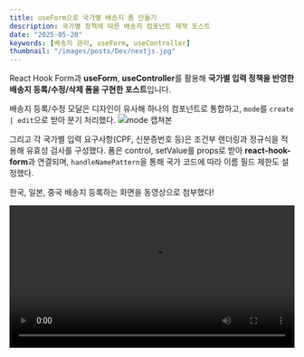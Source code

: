 ```yaml
---
title: useForm으로 국가별 배송지 폼 만들기
description: 국가별 정책에 따른 배송지 컴포넌트 제작 포스트
date: "2025-05-20"
keywords: [배송지 관리, useForm, useController]
thumbnail: "/images/posts/Dev/nextjs.jpg"
---
```


React Hook Form과 **useForm**, **useController**를 활용해 **국가별 입력 정책을 반영한 배송지 등록/수정/삭제 폼을 구현한 포스트**입니다.

배송지 등록/수정 모달은 디자인이 유사해 하나의 컴포넌트로 통합하고, `mode`를 `create | edit`으로 받아 분기 처리했다. 
![mode 캡쳐본](/images/posts/Dev/international-address/addressMode.png)

그리고 각 국가별 입력 요구사항(CPF, 신분증번호 등)은 조건부 렌더링과 정규식을 적용해 유효성 검사를 구성했다. 폼은 control, setValue를 props로 받아 **react-hook-form**과 연결되며, `handleNamePattern`을 통해 국가 코드에 따라 이름 필드 제한도 설정했다.

한국, 일본, 중국 배송지 등록하는 화면을 동영상으로 첨부했다!

<video src="/images/posts/Dev/international-address/한국_배송지_등록수정.mp4" controls width="100%" />
<video src="/images/posts/Dev/international-address/일본_배송지_등록.mp4" controls width="100%" />
<video src="/images/posts/Dev/international-address/중국_배송지_등록.mp4" controls width="100%" />

공통 UI는 재사용하고, 국가별 정책은 별도 컴포넌트로 분리해 **가독성과 유지보수성**을 확보하였으며, 유효성 검사 로직도 국가별로 분기 처리하여 **사용자 경험을 개선**했다.

## 📦 국가별 주요 처리 내용

- 🇰🇷 **한국**: Daum 주소검색 API 연동 (모바일: 팝업 / PC: 임베드)
- 🇨🇳 **중국**: 신분증 번호 입력 필드 및 우편번호 검색 (china-division 패키지 사용)
- 🇯🇵 **일본**: 우편번호 검색 API 연동
- 🇧🇷 **브라질**: CPF 입력란 재검토 요청 후 제거
- 🇹🇭🇹🇼 **태국·대만**: 국가별 주의사항 조건부 적용
- **그 외 국가**: 유효성 검사 조건 정리 및 공통 파일로 분리

## AddressInput의 register 속성 제거

```
const AddressInput = <TFormInput extends FieldValues = FieldValues>({
  name,
  type = 'text',
  placeholder,
  label,
  required,
  control,
  Icon,
  countryCode,
  maxLength,
  readOnly,
  pattern,
  errorMessage,
  onClearErrorMessage,
}: AddressInputProps<TFormInput>) => {
  const {
    field: { onChange, value, ref },
    fieldState: { error },
  } = useController({
    name,
    control,
    rules: {
      required,
      pattern,
      maxLength,
    },
  });
```

기존에는 register와 useController를 함께 사용했는데, 이는 같은 필드를 중복 등록하게 되어 충돌이 발생할 수 있다.
공식 문서에 따르면 useController는 내부적으로 해당 필드를 register하기 때문에 둘 중 하나만 사용해야 한다고 안내하고 있다.<br/>

또한 useController의 rules 옵션으로 유효성 검사도 처리할 수 있기 때문에, 굳이 register를 병행하지 않아도 된다. 이러한 이유로 AddressInput 컴포넌트에서 register 관련 코드를 제거하고, useController만으로 필드 등록과 유효성 검사를 관리하도록 수정했다!<br/>
해당 내용은 [react-hook-form 공식문서](https://react-hook-form.com/docs/usecontroller)에 나와있다.
더 구체적으로는 아래의 캡쳐본을 보자!<br/>
[register 캡쳐본](/images/posts/Dev/international-address/register_캡쳐.png)
---




